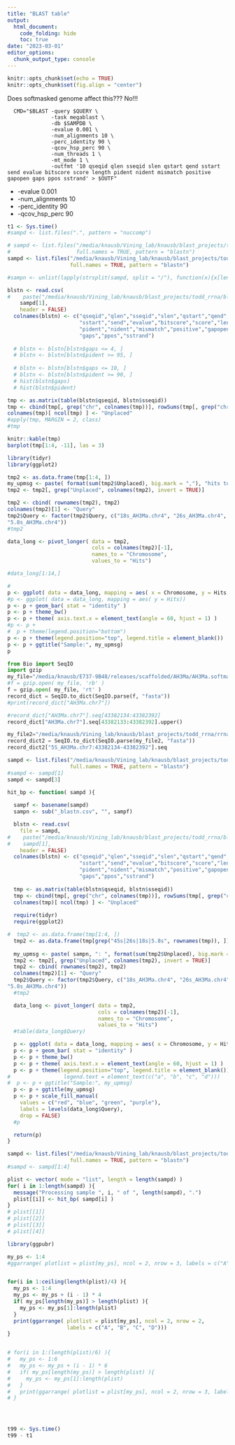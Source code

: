 ```yaml
---
title: "BLAST table"
output: 
  html_document:
    code_folding: hide
    toc: true
date: "2023-03-01"
editor_options: 
  chunk_output_type: console
---
```



```r
knitr::opts_chunk$set(echo = TRUE)
knitr::opts_chunk$set(fig.align = "center")
```


Does softmasked genome affect this???
No!!!


```
  CMD="$BLAST -query $QUERY \
              -task megablast \
              -db $SAMPDB \
              -evalue 0.001 \
              -num_alignments 10 \
              -perc_identity 90 \
              -qcov_hsp_perc 90 \
              -num_threads 1 \
              -mt_mode 1 \
              -outfmt '10 qseqid qlen sseqid slen qstart qend sstart send evalue bitscore score length pident nident mismatch positive gapopen gaps ppos sstrand' > $OUTF"

```

- -evalue 0.001 \
- -num_alignments 10 \
- -perc_identity 90 \
- -qcov_hsp_perc 90 \



```r
t1 <- Sys.time()
#sampd <- list.files(".", pattern = "nuccomp")

# sampd <- list.files("/media/knausb/Vining_lab/knausb/blast_projects/todd_rrna/blastn", 
#                     full.names = TRUE, pattern = "blastn")
sampd <- list.files("/media/knausb/Vining_lab/knausb/blast_projects/todd_rrna/blastn_uc/", 
                    full.names = TRUE, pattern = "blastn")

#sampn <- unlist(lapply(strsplit(sampd, split = "/"), function(x){x[length(x)]}))
```



```r

blstn <- read.csv( 
#    paste("/media/knausb/Vining_lab/knausb/blast_projects/todd_rrna/blastn/", sampn, "_blastn.csv", sep = ""),
    sampd[1],
    header = FALSE)
  colnames(blstn) <- c("qseqid","qlen","sseqid","slen","qstart","qend",
                       "sstart","send","evalue","bitscore","score","length",
                       "pident","nident","mismatch","positive","gapopen",
                       "gaps","ppos","sstrand")
  
  # blstn <- blstn[blstn$gaps <= 4, ]
  # blstn <- blstn[blstn$pident >= 95, ]
  
  # blstn <- blstn[blstn$gaps <= 10, ]
  # blstn <- blstn[blstn$pident >= 90, ]
  # hist(blstn$gaps)
  # hist(blstn$pident)

tmp <- as.matrix(table(blstn$qseqid, blstn$sseqid))
tmp <- cbind(tmp[, grep("chr", colnames(tmp))], rowSums(tmp[, grep("chr", colnames(tmp), invert = TRUE)]))
colnames(tmp)[ ncol(tmp) ] <- "Unplaced"
#apply(tmp, MARGIN = 2, class)
#tmp

knitr::kable(tmp)
barplot(tmp[1:4, -11], las = 3)
```


```r
library(tidyr)
library(ggplot2)

tmp2 <- as.data.frame(tmp[1:4, ])
my_upmsg <- paste( format(sum(tmp2$Unplaced), big.mark = ","), "hits to unplaced seqs")
tmp2 <- tmp2[, grep("Unplaced", colnames(tmp2), invert = TRUE)]

tmp2 <- cbind( rownames(tmp2), tmp2)
colnames(tmp2)[1] <- "Query"
tmp2$Query <- factor(tmp2$Query, c("18s_AH3Ma.chr4", "26s_AH3Ma.chr4", "45s_not_separated_AH3Ma.chr4", 
"5.8s_AH3Ma.chr4"))
#tmp2

data_long <- pivot_longer( data = tmp2, 
                           cols = colnames(tmp2)[-1],
                           names_to = "Chromosome",
                           values_to = "Hits")

#data_long[1:14,]

#
p <- ggplot( data = data_long, mapping = aes( x = Chromosome, y = Hits, fill = Query))
#p <- ggplot( data = data_long, mapping = aes( y = Hits))
p <- p + geom_bar( stat = "identity" )
p <- p + theme_bw()
p <- p + theme( axis.text.x = element_text(angle = 60, hjust = 1) )
#p <- p + 
#  p + theme(legend.position="bottom")
p <- p + theme(legend.position="top", legend.title = element_blank())
p <- p + ggtitle("Sample:", my_upmsg)
p

```



```python
from Bio import SeqIO
import gzip
my_file="/media/knausb/E737-9B48/releases/scaffolded/AH3Ma/AH3Ma.softmasked.fasta.gz"
#f = gzip.open( my_file, 'rb' )
f = gzip.open( my_file, 'rt' )
record_dict = SeqIO.to_dict(SeqIO.parse(f, "fasta"))
#print(record_dict["AH3Ma.chr7"]) 

#record_dict["AH3Ma.chr7"].seq[43382134:43382392]
record_dict["AH3Ma.chr7"].seq[43382133:43382392].upper()

my_file2="/media/knausb/Vining_lab/knausb/blast_projects/todd_rrna/rrna_todd.fa"
record_dict2 = SeqIO.to_dict(SeqIO.parse(my_file2, "fasta"))
record_dict2["5S_AH3Ma.chr7:43382134-43382392"].seq

```



```r
sampd <- list.files("/media/knausb/Vining_lab/knausb/blast_projects/todd_rrna/blastn_uc/", 
                    full.names = TRUE, pattern = "blastn")
#sampd <- sampd[1]
sampd <- sampd[3]

hit_bp <- function( sampd ){
  
  sampf <- basename(sampd)
  sampn <- sub("_blastn.csv", "", sampf)

  blstn <- read.csv(
    file = sampd,
#    paste("/media/knausb/Vining_lab/knausb/blast_projects/todd_rrna/blastn/", sampn, "_blastn.csv", sep = ""),
#    sampd[1],
    header = FALSE)
  colnames(blstn) <- c("qseqid","qlen","sseqid","slen","qstart","qend",
                       "sstart","send","evalue","bitscore","score","length",
                       "pident","nident","mismatch","positive","gapopen",
                       "gaps","ppos","sstrand")
  
  tmp <- as.matrix(table(blstn$qseqid, blstn$sseqid))
  tmp <- cbind(tmp[, grep("chr", colnames(tmp))], rowSums(tmp[, grep("chr", colnames(tmp), invert = TRUE)]))
  colnames(tmp)[ ncol(tmp) ] <- "Unplaced"
  
  require(tidyr)
  require(ggplot2)

#  tmp2 <- as.data.frame(tmp[1:4, ])
  tmp2 <- as.data.frame(tmp[grep("45s|26s|18s|5.8s", rownames(tmp)), ])
  
  my_upmsg <- paste( sampn, ": ", format(sum(tmp2$Unplaced), big.mark = ","), "hits to unplaced seqs")
  tmp2 <- tmp2[, grep("Unplaced", colnames(tmp2), invert = TRUE)]
  tmp2 <- cbind( rownames(tmp2), tmp2)
  colnames(tmp2)[1] <- "Query"
  tmp2$Query <- factor(tmp2$Query, c("18s_AH3Ma.chr4", "26s_AH3Ma.chr4", "45s_not_separated_AH3Ma.chr4", 
"5.8s_AH3Ma.chr4"))
  #tmp2

  data_long <- pivot_longer( data = tmp2, 
                             cols = colnames(tmp2)[-1],
                             names_to = "Chromosome",
                             values_to = "Hits")
  #table(data_long$Query)

  p <- ggplot( data = data_long, mapping = aes( x = Chromosome, y = Hits, fill = Query))
  p <- p + geom_bar( stat = "identity" )
  p <- p + theme_bw()
  p <- p + theme( axis.text.x = element_text(angle = 60, hjust = 1) )
  p <- p + theme(legend.position="top", legend.title = element_blank())
#                 legend.text = element_text(c("a", "b", "c", "d")))
#  p <- p + ggtitle("Sample:", my_upmsg)
  p <- p + ggtitle(my_upmsg)
  p <- p + scale_fill_manual( 
    values = c("red", "blue", "green", "purple"), 
    labels = levels(data_long$Query),
    drop = FALSE)
  #p

  return(p)
}
```



```r
sampd <- list.files("/media/knausb/Vining_lab/knausb/blast_projects/todd_rrna/blastn_uc/", 
                    full.names = TRUE, pattern = "blastn")
#sampd <- sampd[1:4]

plist <- vector( mode = "list", length = length(sampd) )
for( i in 1:length(sampd) ){
  message("Processing sample ", i, " of ", length(sampd), ".")
  plist[[i]] <- hit_bp( sampd[i] )
}
# plist[[1]]
# plist[[2]]
# plist[[3]]
# plist[[4]]
```



```r
library(ggpubr)

my_ps <- 1:4
#ggarrange( plotlist = plist[my_ps], ncol = 2, nrow = 3, labels = c("A", "B", "C", "D", "E", "F"))


for(i in 1:ceiling(length(plist)/4) ){
  my_ps <- 1:4
  my_ps <- my_ps + (i - 1) * 4
  if( my_ps[length(my_ps)] > length(plist) ){
    my_ps <- my_ps[1]:length(plist)
  }
  print(ggarrange( plotlist = plist[my_ps], ncol = 2, nrow = 2,
                   labels = c("A", "B", "C", "D")))
}


# for(i in 1:(length(plist)/6) ){
#   my_ps <- 1:6
#   my_ps <- my_ps + (i - 1) * 6
#   if( my_ps[length(my_ps)] > length(plist) ){
#     my_ps <- my_ps[1]:length(plist)
#   }
#   print(ggarrange( plotlist = plist[my_ps], ncol = 2, nrow = 3, labels = c("A", "B", "C", "D", "E", "F")))
# }





```







```r
t99 <- Sys.time()
t99 - t1

```



